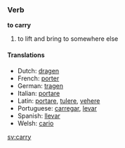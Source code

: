 ===Verb===
'''to carry'''

# to lift and bring to somewhere else

====Translations====
*Dutch: [[dragen]]
*French: [[porter]]
*German: [[tragen]]
*Italian: [[portare]]
*Latin: [[portare]], [[tulere]], [[vehere]]
*Portuguese: [[carregar]], [[levar]]
*Spanish: [[llevar]]
*Welsh: [[cario]]

[[sv:carry]]